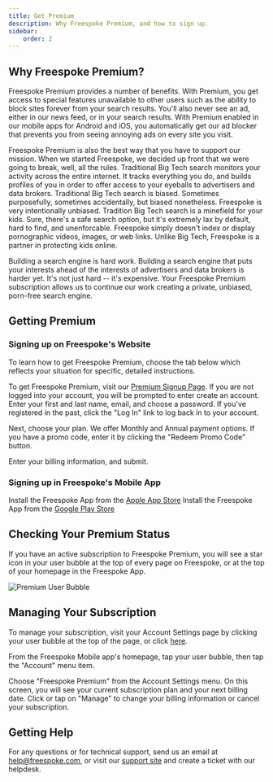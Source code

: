 ```yaml
---
title: Get Premium
description: Why Freespoke Premium, and how to sign up.
sidebar:
    order: 2
---
```



## Why Freespoke Premium?

Freespoke Premium provides a number of benefits. With Premium, you get access to
special features unavailable to other users such as the ability to block sites
forever from your search results. You'll also never see an ad, either in our
news feed, or in your search results. With Premium enabled in our mobile apps
for Android and iOS, you automatically get our ad blocker that prevents you from
seeing annoying ads on every site you visit.

Freespoke Premium is also the best way that you have to support our mission.
When we started Freespoke, we decided up front that we were going to break,
well, all the rules. Traditional Big Tech search monitors your activity across
the entire internet. It tracks everything you do, and builds profiles of you in
order to offer access to your eyeballs to advertisers and data brokers.
Traditional Big Tech search is biased. Sometimes purposefully, sometimes
accidentally, but biased nonetheless. Freespoke is very intentionally unbiased.
Tradition Big Tech search is a minefield for your kids. Sure, there's a safe
search option, but it's extremely lax by default, hard to find, and unenforcable.
Freespoke simply doesn't index or display pornographic videos, images, or web
links. Unlike Big Tech, Freespoke is a partner in protecting kids online.

Building a search engine is hard work. Building a search engine that puts your
interests ahead of the interests of advertisers and data brokers is harder yet.
It's not just hard -- it's expensive. Your Freespoke Premium subscription allows
us to continue our work creating a private, unbiased, porn-free search engine.

## Getting Premium

### Signing up on Freespoke's Website

To learn how to get Freespoke Premium, choose the tab below which reflects your
situation for specific, detailed instructions.

To get Freespoke Premium, visit our <a href="https://freespoke.com/premium/subscribe" target="_blank">Premium Signup Page</a>.
If you are not logged into your account, you will be prompted to enter create an
account. Enter your first and last name, email, and choose a password. If you've
registered in the past, click the "Log In" link to log back in to your account.

Next, choose your plan. We offer Monthly and Annual payment options. If you have
a promo code, enter it by clicking the "Redeem Promo Code" button.

Enter your billing information, and submit.

### Signing up in Freespoke's Mobile App

<Tabs>
    <TabItem label="iOS" icon="apple">
        Install the Freespoke App from the <a href="https://apps.apple.com/app/freespoke/id1617332602" target="_blank">Apple App Store</a>
    </TabItem>
    <TabItem label="Android" icon="uil-android">
        Install the Freespoke App from the <a href="https://play.google.com/store/apps/details?id=com.freespoke" target="_blank">Google Play Store</a>
    </TabItem>
</Tabs>

## Checking Your Premium Status

If you have an active subscription to Freespoke Premium, you will see a star icon
in your user bubble at the top of every page on Freespoke, or at the top of your
homepage in the Freespoke App.

![Premium User Bubble](../../../assets/account/premium_bubble.png)

## Managing Your Subscription

To manage your subscription, visit your Account Settings page by clicking your
user bubble at the top of the page, or click <a href="https://freespoke.com/account/profile" target="_blank">here</a>.

From the Freespoke Mobile app's homepage, tap your user bubble, then tap the
"Account" menu item.

Choose "Freespoke Premium" from the Account Settings menu. On this screen, you
will see your current subscription plan and your next billing date. Click or tap
on "Manage" to change your billing information or cancel your subscription.

## Getting Help

For any questions or for technical support, send us an email at
help@freespoke.com, or visit our <a href="https://freespoke.com/help" target="_blank">support site</a>
and create a ticket with our helpdesk.